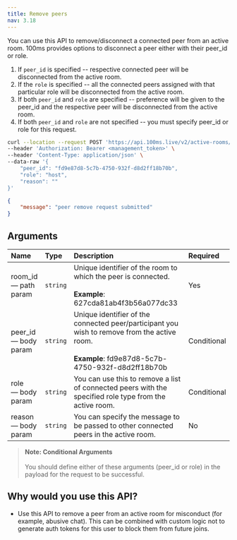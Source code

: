 ```yaml
---
title: Remove peers
nav: 3.18
---
```


You can use this API to remove/disconnect a connected peer from an active room. 100ms provides options to disconnect a peer either with their peer_id or role.

1. If `peer_id` is specified -- respective connected peer will be disconnected from the active room.
2. If the `role` is specified -- all the connected peers assigned with that particular role will be disconnected from the active room.
3. If both `peer_id` and `role` are specified -- preference will be given to the peer_id and the respective peer will be disconnected from the active room.
4. If both `peer_id` and `role` are not specified -- you must specify peer_id or role for this request.

<PostRequest title="https://api.100ms.live/v2/active-rooms/<room_id>/remove-peers" />
<Request id="req-0">

```bash
curl --location --request POST 'https://api.100ms.live/v2/active-rooms/<room_id>/remove-peers' \
--header 'Authorization: Bearer <management_token>' \
--header 'Content-Type: application/json' \
--data-raw '{
    "peer_id": "fd9e87d8-5c7b-4750-932f-d8d2ff18b70b",
    "role": "host",
    "reason": ""
}'
```

</Request>
<ResponseBox id="res-0" status="200 OK">

```json
{
    "message": "peer remove request submitted"
}
```

</ResponseBox>

## Arguments

| Name                       | Type     | Description                                                                                                                                              | Required    |
| :------------------------- | :------- | :------------------------------------------------------------------------------------------------------------------------------------------------------- | :---------- |
| room_id <br/> — path param | `string` | Unique identifier of the room to which the peer is connected. <br/><br/>**Example**: 627cda81ab4f3b56a077dc33                                            | Yes         |
| peer_id <br/> — body param | `string` | Unique identifier of the connected peer/participant you wish to remove from the active room. <br/><br/>**Example**: fd9e87d8-5c7b-4750-932f-d8d2ff18b70b | Conditional |
| role <br/> — body param    | `string` | You can use this to remove a list of connected peers with the specified role type from the active room.                                                  | Conditional |
| reason <br/> — body param  | `string` | You can specify the message to be passed to other connected peers in the active room.                                                                    | No          |

> **Note: Conditional Arguments** <br/><br/> You should define either of these arguments (peer_id or role) in the payload for the request to be successful.

## Why would you use this API?

-   Use this API to remove a peer from an active room for misconduct (for example, abusive chat). This can be combined with custom logic not to generate auth tokens for this user to block them from future joins.
